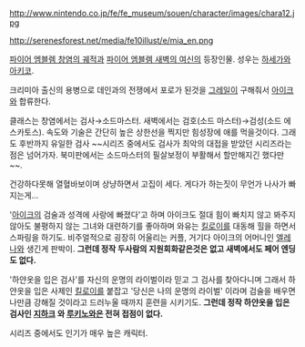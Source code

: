 http://www.nintendo.co.jp/fe/fe_museum/souen/character/images/chara12.jpg

http://serenesforest.net/media/fe10illust/e/mia_en.png

[[파이어 엠블렘 창염의 궤적]]과 [[파이어 엠블렘 새벽의 여신]]의 등장인물. 성우는 [[하세가와 아키코]].

크리미아 출신의 용병으로 데인과의 전쟁에서 포로가 된것을 [[그레일]]이 구해줘서 [[아이크]]와 합류한다.

클래스는 창염에서는 검사→소드마스터. 새벽에서는 검호(소드 마스터)→검성(소드 에스카토스). 속도와 기술은 간단히 높은 상한선을 찍지만 힘성장에 애를 먹을것이다. 그래도 후반까지 유일한 검사 ~~시리즈 중에서도 검사가 최악의 대접을 받았던 시리즈라는 점은 넘어가자. 북미판에서는 소드마스터의 필살보정이 부활해서 할만해지긴 했다만~~.

건강하다못해 열혈바보이며 상냥하면서 고집이 세다. 게다가 하는짓이 무언가 나사가 빠지는게...

'[[아이크]]의 검술과 성격에 사랑에 빠졌다'고 하며 아이크도 절대 힘이 빠치지 않고 봐주지 않아도 불평하지 않는 그녀와 대련하기를 좋아하며 와유는 [[킬로이]]를 대동해 힐을 하면서 스파링을 하기도. 비주얼적으로 굉장히 어울리는 커플, 거기다 아이크의 어머니인 [[엘레나]]와 생긴게 판박이. '''그런데 정작 두사람의 지원회화같은것은 없고 새벽에서도 페어 엔딩도 없다.'''

'하얀옷을 입은 검사'를 자신의 운명의 라이벌이라 믿고 그 검사를 찾아다니며 그래서 하얀옷을 입은 사제인 [[킬로이]]를 붙잡고 '당신은 나의 운명의 라이벌' 이라며 검술을 배우면 나만큼 강해질 것이라고 드러누울 때까지 훈련을 시키기도. '''그런데 정작 하얀옷을 입은 검사인 [[지하크]] 와 [[루키노]]와은 전혀 접점이 없다.'''

시리즈 중에서도 인기가 매우 높은 캐릭터.

